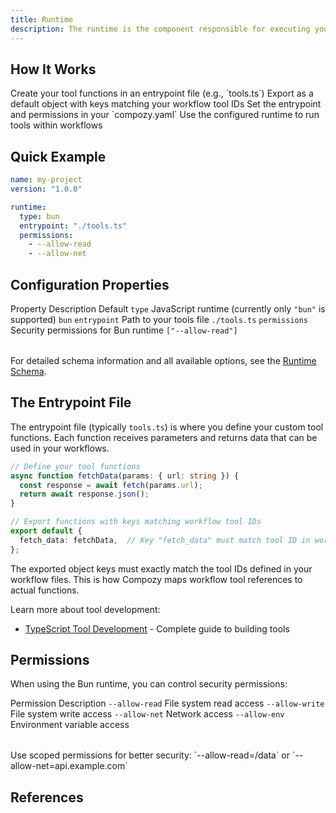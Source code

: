 ```yaml
---
title: Runtime
description: The runtime is the component responsible for executing your custom JavaScript/TypeScript tools within Compozy workflows. It provides a secure, sandboxed environment using Bun to run your tool functions.
---
```


## How It Works

<List>
  <ListItem title="Define tools">
    Create your tool functions in an entrypoint file (e.g., `tools.ts`)
  </ListItem>
  <ListItem title="Export functions">
    Export as a default object with keys matching your workflow tool IDs
  </ListItem>
  <ListItem title="Configure runtime">
    Set the entrypoint and permissions in your `compozy.yaml`
  </ListItem>
  <ListItem title="Execute tools">
    Use the configured runtime to run tools within workflows
  </ListItem>
</List>

## Quick Example

```yaml title="compozy.yaml"
name: my-project
version: "1.0.0"

runtime:
  type: bun
  entrypoint: "./tools.ts"
  permissions:
    - --allow-read
    - --allow-net
```

## Configuration Properties

<Table>
  <TableHeader>
    <TableRow>
      <TableHead>Property</TableHead>
      <TableHead>Description</TableHead>
      <TableHead>Default</TableHead>
    </TableRow>
  </TableHeader>
  <TableBody>
    <TableRow>
      <TableCell><code>type</code></TableCell>
      <TableCell>JavaScript runtime (currently only <code>"bun"</code> is supported)</TableCell>
      <TableCell><code>bun</code></TableCell>
    </TableRow>
    <TableRow>
      <TableCell><code>entrypoint</code></TableCell>
      <TableCell>Path to your tools file</TableCell>
      <TableCell><code>./tools.ts</code></TableCell>
    </TableRow>
    <TableRow>
      <TableCell><code>permissions</code></TableCell>
      <TableCell>Security permissions for Bun runtime</TableCell>
      <TableCell><code>["--allow-read"]</code></TableCell>
    </TableRow>
  </TableBody>
</Table>

For detailed schema information and all available options, see the [Runtime Schema](/docs/schema/application#runtime).

## The Entrypoint File

The entrypoint file (typically `tools.ts`) is where you define your custom tool functions. Each function receives parameters and returns data that can be used in your workflows.

```typescript title="tools.ts"
// Define your tool functions
async function fetchData(params: { url: string }) {
  const response = await fetch(params.url);
  return await response.json();
}

// Export functions with keys matching workflow tool IDs
export default {
  fetch_data: fetchData,  // Key "fetch_data" must match tool ID in workflow
};
```

<Callout type="info">
The exported object keys must exactly match the tool IDs defined in your workflow files. This is how Compozy maps workflow tool references to actual functions.
</Callout>

Learn more about tool development:
- [TypeScript Tool Development](/docs/core/tools/typescript-development) - Complete guide to building tools

## Permissions

When using the Bun runtime, you can control security permissions:

<Table>
  <TableHeader>
    <TableRow>
      <TableHead>Permission</TableHead>
      <TableHead>Description</TableHead>
    </TableRow>
  </TableHeader>
  <TableBody>
    <TableRow>
      <TableCell><code>--allow-read</code></TableCell>
      <TableCell>File system read access</TableCell>
    </TableRow>
    <TableRow>
      <TableCell><code>--allow-write</code></TableCell>
      <TableCell>File system write access</TableCell>
    </TableRow>
    <TableRow>
      <TableCell><code>--allow-net</code></TableCell>
      <TableCell>Network access</TableCell>
    </TableRow>
    <TableRow>
      <TableCell><code>--allow-env</code></TableCell>
      <TableCell>Environment variable access</TableCell>
    </TableRow>
  </TableBody>
</Table>

<Callout type="tip">
Use scoped permissions for better security: `--allow-read=/data` or `--allow-net=api.example.com`
</Callout>

## References

<ReferenceCardList>
<ReferenceCard
  title="Tool Development"
  description="Learn how to build and test tools for the runtime"
  href="/docs/core/tools/typescript-development"
  icon="Code"
/>
<ReferenceCard
  title="Project Configuration"
  description="Complete project setup and configuration guide"
  href="/docs/core/configuration/project-setup"
  icon="Settings"
/>
</ReferenceCardList>
